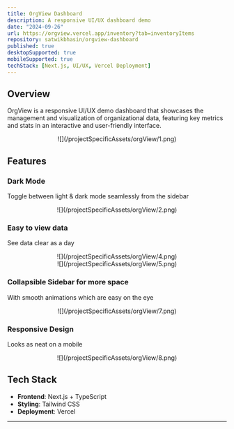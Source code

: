 ```yaml
---
title: OrgView Dashboard
description: A responsive UI/UX dashboard demo
date: "2024-09-26"
url: https://orgview.vercel.app/inventory?tab=inventoryItems
repository: satwikbhasin/orgview-dashboard
published: true
desktopSupported: true
mobileSupported: true
techStack: [Next.js, UI/UX, Vercel Deployment]
---
```


## Overview

OrgView is a responsive UI/UX demo dashboard that showcases the management and visualization of organizational data, featuring key metrics and stats in an interactive and user-friendly interface.

<div align="center">![](/projectSpecificAssets/orgView/1.png)</div>

## Features

### Dark Mode

Toggle between light & dark mode seamlessly from the sidebar

<div align="center">![](/projectSpecificAssets/orgView/2.png)</div>

### Easy to view data

See data clear as a day

<div align="center">![](/projectSpecificAssets/orgView/4.png)</div>
<div align="center">![](/projectSpecificAssets/orgView/5.png)</div>

### Collapsible Sidebar for more space

With smooth animations which are easy on the eye

<div align="center">![](/projectSpecificAssets/orgView/7.png)</div>

### Responsive Design

Looks as neat on a mobile

<div align="center">![](/projectSpecificAssets/orgView/8.png)</div>

## Tech Stack

- **Frontend**: Next.js + TypeScript
- **Styling**: Tailwind CSS
- **Deployment**: Vercel

---